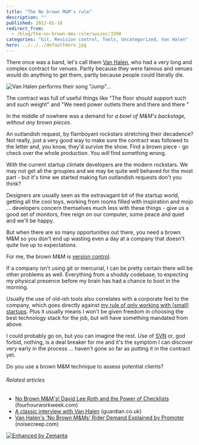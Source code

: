 ```yaml
---
title: "The No brown M&M's rule"
description: ""
published: 2012-01-10
redirect_from:
  - /blog/the-no-brown-mms-rule/swizec/3390
categories: "Git, Revision control, Tools, Uncategorized, Van Halen"
hero: ../../../defaultHero.jpg
---
```


There once was a band, let's call them [Van Halen](http://www.van-halen.com "Van Halen"), who had a very long and complex contract for venues. Partly because they were famous and venues would do anything to get them, partly because people could literally die.

![Van Halen performs their song "Jump"...](https://swizec.com/wp-content/uploads/2012/01/300px-Van_Halen_-_Jump_2007-11-102.jpg 'Van Halen performs their song "Jump"...')

The contract was full of useful things like "The floor should support such and such weight" and "We need power outlets there and there and there "

In the middle of nowhere was a demand for _a bowl of M&M's backstage, without any brown pieces_.

An outlandish request, by flamboyant rockstars stretching their decadence? Not really, just a very good way to make sure the contract was followed to the letter and, you know, they'd survive the show. Find a brown piece - go check over the whole production. You _will_ find something wrong.

With the current startup climate developers are the modern rockstars. We may not get all the groupies and we may be quite well behaved for the most part - but it's time we started making fun outlandish requests don't you think?

Designers are usually seen as the extravagant bit of the startup world, getting all the cool toys, working from rooms filled with inspiration and mojo ... developers concern themselves much less with these things - give us a good set of monitors, free reign on our computer, some peace and quiet and we'll be happy.

But when there are so many opportunities out there, you need a brown M&M so you don't end up wasting even a day at a company that doesn't quite live up to expectations.

For me, the brown M&M is [version control](http://en.wikipedia.org/wiki/Revision_control "Revision control").

If a company isn't using git or mercurial, I can be pretty certain there will be other problems as well. Everything from a shoddy codebase, to expecting my physical presence before my brain has had a chance to boot in the morning.

Usually the use of old-ish tools also correlates with a corporate feel to the company, which goes directly against [my rule of only working with \[small\] startups](https://swizec.com/blog/why-i-only-work-with-startups/). Plus it usually means I won't be given freedom in choosing the best technology stack for the job, but will have something mandated from above.

I could probably go on, but you can imagine the rest. Use of [SVN](http://subversion.apache.org/ "Apache Subversion") or, god forbid, nothing, is a deal breaker for me and it's the symptom I can discover very early in the process ... haven't gone so far as putting it in the contract yet.

Do you use a brown M&M technique to assess potential clients?

###### Related articles

- [No Brown M&M's! David Lee Roth and the Power of Checklists](http://www.fourhourworkweek.com/blog/2012/01/01/no-brown-mms-david-lee-roth-and-the-power-of-checklists/) (fourhourworkweek.com)
- [A classic interview with Van Halen](http://r.zemanta.com/?u=http%3A//www.guardian.co.uk/music/musicblog/2012/jan/04/valen-halen-david-lee-roth&a=69445001&rid=b1fa680b-accb-4c9c-9a28-6e4812ae6347&e=f775e713b9d76aa8a86b40cca9fd4251) (guardian.co.uk)
- [Van Halen's 'No Brown M&Ms' Rider Demand Explained by Promoter](http://www.noisecreep.com/2011/11/30/van-halens-brown-M-Ms-rider-demand/) (noisecreep.com)

[![Enhanced by Zemanta](https://img.zemanta.com/zemified_e.png?x-id=b1fa680b-accb-4c9c-9a28-6e4812ae6347)](http://www.zemanta.com/ "Enhanced by Zemanta")
